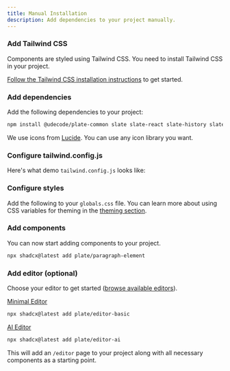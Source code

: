 ```yaml
---
title: Manual Installation
description: Add dependencies to your project manually.
---
```


<Steps>

### Add Tailwind CSS

Components are styled using Tailwind CSS. You need to install Tailwind CSS in your project.

[Follow the Tailwind CSS installation instructions](https://tailwindcss.com/docs/installation) to get started.

### Add dependencies

Add the following dependencies to your project:

```bash
npm install @udecode/plate-common slate slate-react slate-history slate-hyperscript @udecode/cn tailwindcss-animate class-variance-authority tailwind-merge lucide-react
```

We use icons from [Lucide](https://lucide.dev). You can use any icon library you want.

### Configure tailwind.config.js

Here's what demo `tailwind.config.js` looks like:

<ComponentSource
  src="../../templates/plate-playground-template/tailwind.config.ts"
  open
/>

### Configure styles

Add the following to your `globals.css` file. You can learn more about using CSS variables for theming in the [theming section](/docs/components/theming).

<ComponentSource
  src="../../templates/plate-playground-template/src/app/globals.css"
  open
/>

### Add components

You can now start adding components to your project.

```bash
npx shadcx@latest add plate/paragraph-element
```

### Add editor (optional)

Choose your editor to get started ([browse available editors](/editors)). 

[Minimal Editor](https://template.platejs.org/editor)
```bash
npx shadcx@latest add plate/editor-basic
```

[AI Editor](https://playground.platejs.org/editor)
```bash
npx shadcx@latest add plate/editor-ai
```

This will add an `/editor` page to your project along with all necessary components as a starting point.

</Steps>
